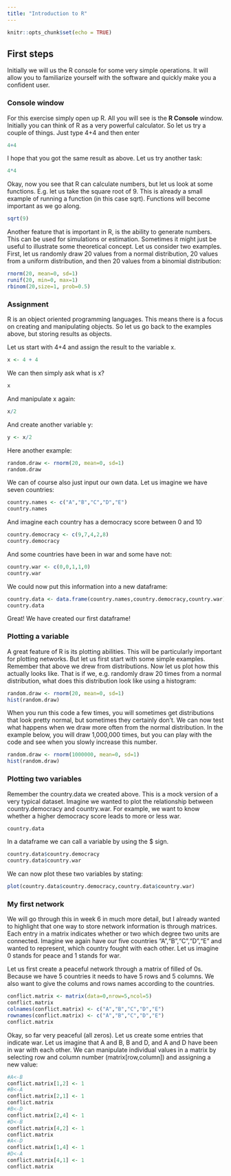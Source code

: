 ```yaml
---
title: "Introduction to R"
---
```




```r
knitr::opts_chunk$set(echo = TRUE)
```

## First steps  

Initially we will us the R console for some very simple operations. It will allow you to familiarize yourself with the software and quickly make you a confident user.

### Console window

For this exercise simply open up R. All you will see is the **R Console** window. Initially you can think of R as a very powerful calculator. So let us try a couple of things. Just type 4+4 and then enter

```r
4+4

```

I hope that you got the same result as above. Let us try another task:

```r
4*4

```

Okay, now you see that R can calculate numbers, but let us look at some functions. E.g. let us take the square root of 9. This is already a small example of running a function (in this case sqrt). Functions will become important as we go along. 

```r
sqrt(9)

```

Another feature that is important in R, is the ability to generate numbers. This can be used for simulations or estimation. Sometimes it might just be useful to illustrate some theoretical concept. Let us consider two examples. First, let us randomly draw 20 values from a normal distribution, 20 values from a uniform distribution, and then 20 values from a binomial distribution:

```r
rnorm(20, mean=0, sd=1)
runif(20, min=0, max=1)
rbinom(20,size=1, prob=0.5)
```

### Assignment
R is an object oriented programming languages. This means there is a focus on creating and manipulating objects. So let us go back to the examples above, but storing results as objects.

Let us start with 4+4 and assign the result to the variable x.

```r
x <- 4 + 4
```

We can then simply ask what is x?
```r
x
```

And manipulate x again:
```r
x/2
```

And create another variable y:
```r
y <- x/2
```

Here another example:

```r
random.draw <- rnorm(20, mean=0, sd=1)
random.draw
```
We can of course also just input our own data. Let us imagine we have seven countries:

```r
country.names <- c("A","B","C","D","E")
country.names
```
And imagine each country has a democracy score between 0 and 10

```r
country.democracy <- c(9,7,4,2,8)
country.democracy
```

And some countries have been in war and some have not:

```r
country.war <- c(0,0,1,1,0)
country.war
```

We could now put this information into a new dataframe:
```r
country.data <- data.frame(country.names,country.democracy,country.war)
country.data
```
Great! We have created our first dataframe!


### Plotting a variable

A great feature of R is its plotting abilities. This will be particularly  important for plotting networks. But let us first start with some simple examples. Remember that above we drew from distributions. Now let us plot how this actually looks like. That is if we, e.g. randomly draw 20 times from a normal distribution, what does this distribution look like using a histogram:

```r
random.draw <- rnorm(20, mean=0, sd=1)
hist(random.draw)
```

When you run this code a few times, you will sometimes get distributions that look pretty normal, but sometimes they certainly don't. We can now test what happens when we draw more often from the normal distribution. In the example below, you will draw 1,000,000 times, but you can play with the code and see when you slowly increase this number.
```r
random.draw <- rnorm(1000000, mean=0, sd=1)
hist(random.draw)
```

### Plotting two variables
Remember the country.data we created above. This is a mock version of a very typical dataset. Imagine we wanted to plot the relationship between country.democracy and country.war. For example, we want to know whether a higher democracy score leads to more or less war.

```r
country.data
```

In a dataframe we can call a variable by using the $ sign.
```r
country.data$country.democracy
country.data$country.war
```

We can now plot these two variables by stating:
```r
plot(country.data$country.democracy,country.data$country.war)
```

### My first network
We will go through this in week 6 in much more detail, but I already wanted to highlight that one way to store network information is through matrices. Each entry in a matrix indicates whether or two which degree two units are connected. Imagine we again have our five countries "A","B","C","D","E" and wanted to represent, which country fought with each other. Let us imagine 0 stands for peace and 1 stands for war.

Let us first create a peaceful network through a matrix of filled of 0s. Because we have 5 countries it needs to have 5 rows and 5 columns. We also want to give the colums and rows names according to the countries.
```r
conflict.matrix <- matrix(data=0,nrow=5,ncol=5)
conflict.matrix
colnames(conflict.matrix) <- c("A","B","C","D","E")
rownames(conflict.matrix) <- c("A","B","C","D","E")
conflict.matrix
```
Okay, so far very peaceful (all zeros). Let us create some entries that indicate war. Let us imagine that A and B, B and D, and A and D have been in war with each other. We can manipulate individual values in a matrix by selecting row and column number (matrix[row,column]) and assigning a new value:

```r
#A<-B
conflict.matrix[1,2] <- 1
#B<-A
conflict.matrix[2,1] <- 1
conflict.matrix
#B<-D
conflict.matrix[2,4] <- 1
#D<-B
conflict.matrix[4,2] <- 1
conflict.matrix
#A<-D
conflict.matrix[1,4] <- 1
#D<-A
conflict.matrix[4,1] <- 1
conflict.matrix
```







